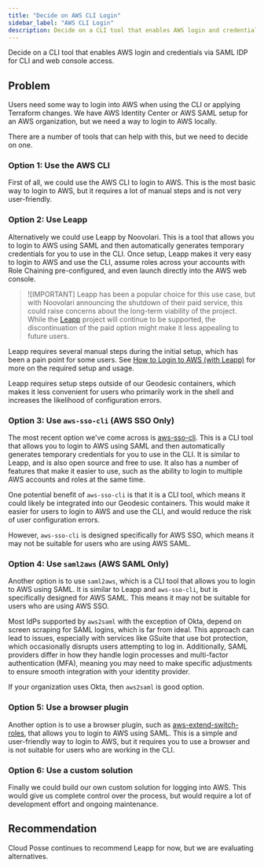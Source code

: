 ```yaml
---
title: "Decide on AWS CLI Login"
sidebar_label: "AWS CLI Login"
description: Decide on a CLI tool that enables AWS login and credentials via SAML IDP for CLI and web console access.
---
```


<Intro>
Decide on a CLI tool that enables AWS login and credentials via SAML IDP for CLI and web console access.
</Intro>

## Problem

Users need some way to login into AWS when using the CLI or applying Terraform changes. We have AWS Identity Center or AWS SAML setup for an AWS organization, but we need a way to login to AWS locally.

There are a number of tools that can help with this, but we need to decide on one.

### Option 1: Use the AWS CLI

First of all, we could use the AWS CLI to login to AWS. This is the most basic way to login to AWS, but it requires a lot of manual steps and is not very user-friendly.

### Option 2: Use Leapp

Alternatively we could use Leapp by Noovolari. This is a tool that allows you to login to AWS using SAML and then automatically generates temporary credentials for you to use in the CLI. Once setup, Leapp makes it very easy to login to AWS and use the CLI, assume roles across your accounts with Role Chaining pre-configured, and even launch directly into the AWS web console.

> ![IMPORTANT]
> Leapp has been a popular choice for this use case, but with Noovolari announcing the shutdown of their paid service, this could raise concerns about the long-term viability of the project. While the [Leapp](https://github.com/Noovolari/leapp) project will continue to be supported, the discontinuation of the paid option might make it less appealing to future users.

Leapp requires several manual steps during the initial setup, which has been a pain point for some users. See [How to Login to AWS (with Leapp)](/layers/identity/how-to-log-into-aws/) for more on the required setup and usage.

Leapp requires setup steps outside of our Geodesic containers, which makes it less convenient for users who primarily work in the shell and increases the likelihood of configuration errors.

### Option 3: Use `aws-sso-cli` (AWS SSO Only)

The most recent option we've come across is [aws-sso-cli](https://github.com/synfinatic/aws-sso-cli). This is a CLI tool that allows you to login to AWS using SAML and then automatically generates temporary credentials for you to use in the CLI. It is similar to Leapp, and is also open source and free to use. It also has a number of features that make it easier to use, such as the ability to login to multiple AWS accounts and roles at the same time.

One potential benefit of `aws-sso-cli` is that it is a CLI tool, which means it could likely be integrated into our Geodesic containers. This would make it easier for users to login to AWS and use the CLI, and would reduce the risk of user configuration errors.

However, `aws-sso-cli` is designed specifically for AWS SSO, which means it may not be suitable for users who are using AWS SAML.

### Option 4: Use `saml2aws` (AWS SAML Only)

Another option is to use `saml2aws`, which is a CLI tool that allows you to login to AWS using SAML. It is similar to Leapp and `aws-sso-cli`, but is specifically designed for AWS SAML. This means it may not be suitable for users who are using AWS SSO.

Most IdPs supported by `aws2saml` with the exception of Okta, depend on screen scraping for SAML logins, which is far from ideal. This approach can lead to issues, especially with services like GSuite that use bot protection, which occasionally disrupts users attempting to log in. Additionally, SAML providers differ in how they handle login processes and multi-factor authentication (MFA), meaning you may need to make specific adjustments to ensure smooth integration with your identity provider.

If your organization uses Okta, then `aws2saml` is good option.

### Option 5: Use a browser plugin

Another option is to use a browser plugin, such as [aws-extend-switch-roles](https://github.com/tilfinltd/aws-extend-switch-roles), that allows you to login to AWS using SAML. This is a simple and user-friendly way to login to AWS, but it requires you to use a browser and is not suitable for users who are working in the CLI.

### Option 6: Use a custom solution

Finally we could build our own custom solution for logging into AWS. This would give us complete control over the process, but would require a lot of development effort and ongoing maintenance.

## Recommendation

Cloud Posse continues to recommend Leapp for now, but we are evaluating alternatives.
